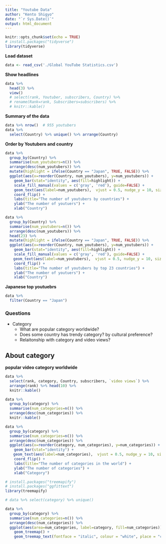```yaml
---
title: "Youtube Data"
author: "Kento Shigyo"
date: "`r Sys.Date()`"
output: html_document
---
```


```r
knitr::opts_chunk$set(echo = TRUE)
# install.packages("tidyverse")
library(tidyverse)
```


**Load dataset**
```r
data <- read_csv('./Global YouTube Statistics.csv')
```


**Show headlines**
```r
data %>% 
  head(3) %>%
  view()
  # select(rank, Youtuber, subscribers, Country) %>% 
  # rename(Rank=rank, Subscribers=subscribers) %>% 
  # knitr::kable()
```

**Summary of the data**
```r
data %>% nrow()  # 955 youtubers
data %>% 
  select(Country) %>% unique() %>% arrange(Country)
```


**Order by Youtubers and country**
```r
data %>% 
  group_by(Country) %>%
  summarise(num_youtubers=n()) %>% 
  arrange(desc(num_youtubers)) %>% 
  mutate(highlight = ifelse(Country == "Japan", TRUE, FALSE)) %>% 
  ggplot(aes(x=reorder(Country, num_youtubers), y=num_youtubers)) +
    geom_bar(stat="identity", aes(fill=highlight)) +
    scale_fill_manual(values = c('gray', 'red'), guide=FALSE) +
    geom_text(aes(label=num_youtubers),  vjust = 0.5, nudge_y = 10, size=3) +
    coord_flip() +
    labs(title="The number of youtubers by countries") +
    ylab("The number of youtuers") +
    xlab("Country")
```
```r
data %>% 
  group_by(Country) %>%
  summarise(num_youtubers=n()) %>% 
  arrange(desc(num_youtubers)) %>% 
  head(23) %>% 
  mutate(highlight = ifelse(Country == "Japan", TRUE, FALSE)) %>% 
  ggplot(aes(x=reorder(Country, num_youtubers), y=num_youtubers)) +
    geom_bar(stat="identity", aes(fill=highlight)) +
    scale_fill_manual(values = c('gray', 'red'), guide=FALSE) +
  　geom_text(aes(label=num_youtubers),  vjust = 0.5, nudge_y = 10, size=3) +
    coord_flip() +
    labs(title="The number of youtubers by top 23 countries") +
    ylab("The number of youtuers") +
    xlab("Country")
```



**Japanese top youtuebrs**

```r
data %>% 
  filter(Country == "Japan") 
```

### Questions
- Category
  - What are popular category worldwide?
  - Does some country has trendy category? by cultural preference?
  - Relaitonship with category and video views?
  
## About category
**popular video category worldwide**
```r
data %>% 
  select(rank, category, Country, subscribers, `video views`) %>% 
  arrange(rank) %>% head(10) %>% 
  knitr::kable()
```


```r
data %>% 
  group_by(category) %>% 
  summarise(num_categories=n()) %>% 
  arrange(desc(num_categories)) %>% 
  knitr::kable()
```
```r
data %>% 
  group_by(category) %>% 
  summarise(num_categories=n()) %>% 
  arrange(desc(num_categories)) %>% 
  ggplot(aes(x=reorder(category, num_categories), y=num_categories)) +
    geom_bar(stat="identity") +
  　geom_text(aes(label=num_categories),  vjust = 0.5, nudge_y = 10, size=3) +
    coord_flip() +
    labs(title="The number of categories in the world") +
    ylab("The number of categories") +
    xlab("Category")

```


```r
# install.packages("treemapify")
# install.packages("ggfittext")
library(treemapify)

# data %>% select(category) %>% unique() 

data %>% 
  group_by(category) %>% 
  summarise(num_categories=n()) %>% 
  arrange(desc(num_categories)) %>% 
  ggplot(aes(area=num_categories, label=category, fill=num_categories)) +
    geom_treemap() +
    geom_treemap_text(fontface = "italic", colour = "white", place = "centre", grow = TRUE)
 
```







